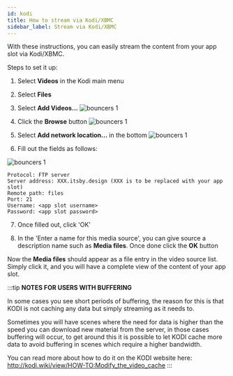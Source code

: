 ```yaml
---
id: kodi
title: How to stream via Kodi/XBMC
sidebar_label: Stream via Kodi/XBMC
---
```


With these instructions, you can easily stream the content from your app slot via Kodi/XBMC.

Steps to set it up:

1. Select **Videos** in the Kodi main menu

2. Select **Files**

3. Select **Add Videos...**
 ![bouncers 1](../../assets/app-slots-kodi-01.png)

4. Click the **Browse** button
 ![bouncers 1](../../assets/app-slots-kodi-02.png)

5. Select **Add network location...** in the bottom
 ![bouncers 1](../../assets/app-slots-kodi-03.png)

6. Fill out the fields as follows:

 ![bouncers 1](../../assets/app-slots-kodi-04.png)

```plaintext
Protocol: FTP server
Server address: XXX.itsby.design (XXX is to be replaced with your app slot)
Remote path: files
Port: 21
Username: <app slot username>
Password: <app slot password>
```

7. Once filled out, click 'OK'

8. In the 'Enter a name for this media source', you can give source a description name such as **Media files**. Once done click the **OK** button

Now the **Media files** should appear as a file entry in the video source list. Simply click it, and you will have a complete view of the content of your app slot.

:::tip
**NOTES FOR USERS WITH BUFFERING**

In some cases you see short periods of buffering, the reason for this is that KODI is not caching any data but simply streaming as it needs to.

Sometimes you will have scenes where the need for data is higher than the speed you can download new material from the server, in those cases buffering will occur, to get around this it is possible to let KODI cache more data to avoid buffering in scenes which require a higher bandwidth.

You can read more about how to do it on the KODI website here: http://kodi.wiki/view/HOW-TO:Modify_the_video_cache
:::